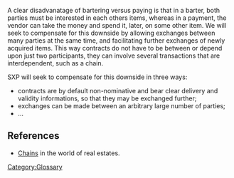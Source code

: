 [[Category:Glossary]] 

A clear disadvanatage of bartering versus paying is that in a barter, both parties must be interested in each others items, whereas in a payment, the vendor can take the money and spend it, later, on some other item. We will seek to compensate for this downside by allowing exchanges between many parties at the same time, and facilitating further exchanges of newly acquired items. This way contracts do not have to be between or depend upon just two participants, they can involve several transactions that are interdependent, such as a chain. 

SXP will seek to compensate for this downside in three ways:
* contracts are by default non-nominative and bear clear delivery and validity informations, so that they may be exchanged further;
* exchanges can be made between an arbitrary large number of parties;
* ...


== References ==

* [http://en.wikipedia.org/wiki/Chain_(real_estate) Chains] in the world of real estates.